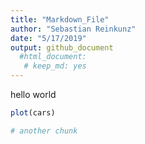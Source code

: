 ```yaml
---
title: "Markdown_File"
author: "Sebastian Reinkunz"
date: "5/17/2019"
output: github_document
  #html_document: 
   # keep_md: yes
---
```

hello world

```r
plot(cars)
```


```r
# another chunk
```

